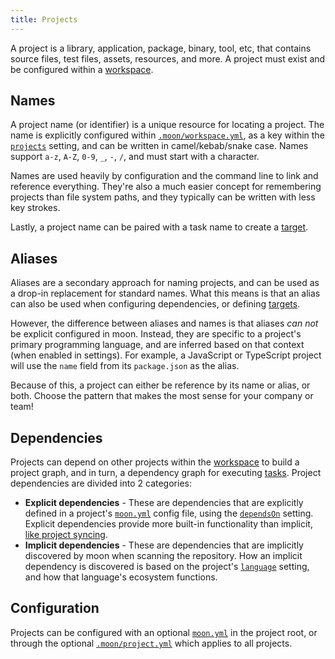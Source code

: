 ```yaml
---
title: Projects
---
```


A project is a library, application, package, binary, tool, etc, that contains source files, test
files, assets, resources, and more. A project must exist and be configured within a
[workspace](./workspace).

## Names

A project name (or identifier) is a unique resource for locating a project. The name is explicitly
configured within [`.moon/workspace.yml`](../config/workspace), as a key within the
[`projects`](../config/workspace#projects) setting, and can be written in camel/kebab/snake case.
Names support `a-z`, `A-Z`, `0-9`, `_`, `-`, `/`, and must start with a character.

Names are used heavily by configuration and the command line to link and reference everything.
They're also a much easier concept for remembering projects than file system paths, and they
typically can be written with less key strokes.

Lastly, a project name can be paired with a task name to create a [target](./target).

## Aliases

Aliases are a secondary approach for naming projects, and can be used as a drop-in replacement for
standard names. What this means is that an alias can also be used when configuring dependencies, or
defining [targets](./target).

However, the difference between aliases and names is that aliases _can not_ be explicit configured
in moon. Instead, they are specific to a project's primary programming language, and are inferred
based on that context (when enabled in settings). For example, a JavaScript or TypeScript project
will use the `name` field from its `package.json` as the alias.

Because of this, a project can either be reference by its name or alias, or both. Choose the pattern
that makes the most sense for your company or team!

## Dependencies

Projects can depend on other projects within the [workspace](./workspace) to build a project graph,
and in turn, a dependency graph for executing [tasks](./task). Project dependencies are divided into
2 categories:

- **Explicit dependencies** - These are dependencies that are explicitly defined in a project's
  [`moon.yml`](../config/project) config file, using the [`dependsOn`](../config/project#dependson)
  setting. Explicit dependencies provide more built-in functionality than implicit,
  [like project syncing](../faq#what-should-be-considered-the-source-of-truth).
- **Implicit dependencies** - These are dependencies that are implicitly discovered by moon when
  scanning the repository. How an implicit dependency is discovered is based on the project's
  [`language`](../config/project#language) setting, and how that language's ecosystem functions.

## Configuration

Projects can be configured with an optional [`moon.yml`](../config/project) in the project root, or
through the optional [`.moon/project.yml`](../config/global-project) which applies to all projects.
